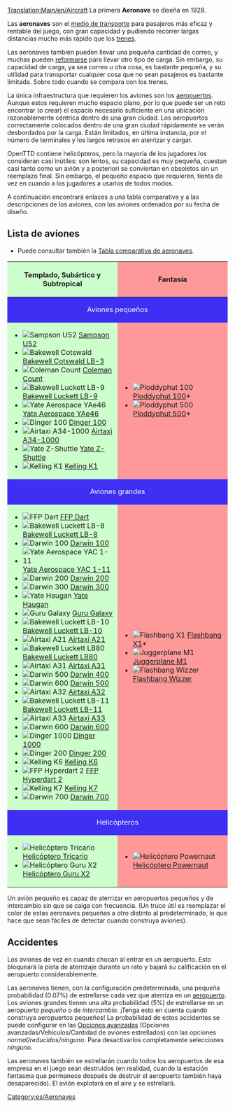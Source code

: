 [[Translation:Main/en/Aircraft]]{{es/Tabla de contenido}}
La primera '''Aeronave''' se diseña en 1928.

Las '''aeronaves''' son el [[Main/es/Vehículos|medio de transporte]] para pasajeros más eficaz y rentable del juego, con gran capacidad y pudiendo recorrer largas distancias mucho más rápido que los [[Main/es/Trenes|trenes]].

Las aeronaves también pueden llevar una pequeña cantidad de correo, y muchas pueden [[Main/es/Reformar vehículos|reformarse]] para llevar otro tipo de carga. Sin embargo, su capacidad de carga, ya sea correo u otra cosa, es bastante pequeña, y su utilidad para transportar cualquier cosa que no sean pasajeros es bastante limitada. Sobre todo cuando se compara con los trenes.

La única infraestructura que requieren los aviones son los [[Main/es/Aeropuertos|aeropuertos]]. Aunque estos requieren mucho espacio plano, por lo que puede ser un reto encontrar (o crear) el espacio necesario suficiente en una ubicación razonablemente céntrica dentro de una gran ciudad. Los aeropuertos correctamente colocados dentro de una gran ciudad rápidamente se verán desbordados por la carga. Están limitados, en última instancia, por el número de terminales y los largos retrasos en aterrizar y cargar.

OpenTTD contiene helicópteros, pero la mayoría de los jugadores los consideran casi inútiles: son lentos, su capacidad es muy pequeña, cuestan casi tanto como un avión y a posteriori se conviertan en obsoletos sin un reemplazo final. Sin embargo, el pequeño espacio que requieren, tienta de vez en cuando a los jugadores a usarlos de todos modos.

A continuación encontrará enlaces a una tabla comparativa y a las descripciones de los aviones, con los aviones ordenados por su fecha de diseño.

==Lista de aviones==
*Puede consultar también la [[Main/es/Comparación de aeronaves|Tabla comparativa de aeronaves]].

{|border="1" cellspacing="2" cellpadding="3" rules="all" style="margin:1em 1em 1em 0; border:solid 1px #AAAAAA;"
!width="50%" style="background: #ccffcc" | Templado, Subártico y Subtropical
!width="50%" style="background: #ff9999" | Fantasía
|-
! colspan="2" style="background: #3e2ff3; color:white" align="center" | Aviones pequeños
|-
| style="background: #ccffcc" |
*[[File:en/JunkersJU52.png|Sampson U52]] [[Main/es/Sampson U52|Sampson U52]]
*[[File:en/DouglasDC-3Dakota.png|Bakewell Cotswald]] [[Main/es/Bakewell Cotswald LB-3|Bakewell Cotswald LB-3]]
*[[File:en/VickersViscount.png|Coleman Count]] [[Main/es/Coleman Count|Coleman Count]]
*[[File:en/McDonnellDouglasDC-9.png|Bakewell Luckett LB-9]] [[Main/es/Bakewell Luckett LB-9|Bakewell Luckett LB-9]]
*[[File:en/BritishAerospaceBAe46.png|Yate Aerospace YAe46]] [[Main/es/Yate Aerospace YAe46|Yate Aerospace YAe46]]
*[[File:en/Fokker100.png|Dinger 100]] [[Main/es/Dinger 100|Dinger 100]]
*[[File:en/AirTaxiA34-1000.png|Airtaxi A34-1000]] [[Main/es/Airtaxi A34-1000|Airtaxi A34-1000]]
*[[File:en/YateZ-Shuttle.png|Yate Z-Shuttle]] [[Main/es/Yate Z-Shuttle|Yate Z-Shuttle]]
*[[File:en/KellingK1.png|Kelling K1]] [[Main/es/Kelling K1|Kelling K1]]
| style="background: #ff9999" |
*[[File:en/Ploddyphut100.png|Ploddyphut 100]] [[Main/es/Ploddyphut 100|Ploddyphut 100]]*
*[[File:en/Ploddyphut500.png|Ploddyphut 500]][[Main/es/Ploddyphut 500|Ploddyphut 500]]*
|-
! colspan="2" style="background: #3e2ff3; color:white" align="center" | Aviones grandes
|-
| style="background: #ccffcc" |
*[[File:en/A%C3%ABrospatialeSE-310Caravelle.png|FFP Dart]] [[Main/es/FFP Dart|FFP Dart]]
*[[File:en/McDonnellDouglasDC-8.png|Bakewell Luckett LB-8]] [[Main/es/Bakewell Luckett LB-8|Bakewell Luckett LB-8]]
*[[File:en/Boeing727.png|Darwin 100]] [[Main/es/Darwin 100|Darwin 100]]
*[[File:en/BritishAerospaceBAC1-11.png|Yate Aerospace YAC 1-11]] [[Main/es/Yate Aerospace YAC 1-11|Yate Aerospace YAC 1-11]]
*[[File:en/Boeing737.png|Darwin 200]] [[Main/es/Darwin 200|Darwin 200]]
*[[File:en/Boeing747.png|Darwin 300]] [[Main/es/Darwin 300|Darwin 300]]
*[[File:en/BAC-A%C3%ABrospatialConcorde.png|Yate Haugan]] [[Main/es/Yate Haugan|Yate Haugan]]
*[[File:en/LockheedTristar.png|Guru Galaxy]] [[Main/es/Guru Galaxy|Guru Galaxy]]
*[[File:en/McDonnelDouglasDC-10.png|Bakewell Luckett LB-10]] [[Main/es/Bakewell Luckett LB-10|Bakewell Luckett LB-10]]
*[[File:en/AirbusA300.png|Airtaxi A21]] [[Main/es/Airtaxi A21|Airtaxi A21]]
*[[File:en/McDonnellDouglasMD80.png|Bakewell Luckett LB80]] [[Main/es/Bakewell Luckett LB80|Bakewell Luckett LB80]]
*[[File:en/AirbusA300.png|Airtaxi A31]] [[Main/es/Airtaxi A31|Airtaxi A31]]
*[[File:en/Boeing757.png|Darwin 500]] [[Main/es/Darwin 400|Darwin 400]]
*[[File:en/Boeing767.png|Darwin 600]] [[Main/es/Darwin 500|Darwin 500]]
*[[File:en/AirbusA320.png|Airtaxi A32]] [[Main/es/Airtaxi A32|Airtaxi A32]]
*[[File:en/McDonnellDouglasMD-11.png|Bakewell Luckett LB-11]] [[Main/es/Bakewell Luckett LB-11|Bakewell Luckett LB-11]]
*[[File:en/AirbusA330.png|Airtaxi A33]] [[Main/es/Airtaxi A33|Airtaxi A33]]
*[[File:en/AirbusA330.png|Darwin 600]] [[Main/es/Darwin 600|Darwin 600]]
*[[File:en/Dinger1000.png|Dinger 1000]] [[Main/es/Dinger 1000|Dinger 1000]]
*[[File:en/Dinger200.png|Dinger 200]] [[Main/es/Dinger 200|Dinger 200]]
*[[File:en/KellingK6.png|Kelling K6]] [[Main/es/Kelling K6|Kelling K6]]
*[[File:en/FFPHyperdart2.png|FFP Hyperdart 2]] [[Main/es/FFP Hyperdart 2|FFP Hyperdart 2]]
*[[File:en/KellingK7.png|Kelling K7]] [[Main/es/Kelling K7|Kelling K7]]
*[[File:en/Darwin700.png|Darwin 700]] [[Main/es/Darwin 700|Darwin 700]]
| style="background: #ff9999" |
*[[File:en/Flashbang X1.png|Flashbang X1]] [[Main/es/Flashbang X1|Flashbang X1]]*
*[[File:en/JuggerplaneM1.png|Juggerplane M1]] [[Main/es/Juggerplane M1|Juggerplane M1]]
*[[File:en/Flashbangwizzer.png|Flashbang Wizzer]] [[Main/es/Flashbang Wizzer|Flashbang Wizzer]]
|-
! colspan="2" style="background: #3e2ff3; color:white" align="center" | Helicópteros
|-
| style="background: #ccffcc" |
*[[File:en/SikorskyHelicopter.png|Helicóptero Tricario]] [[Main/es/Helicóptero Tricario|Helicóptero Tricario]]
*[[File:en/GuruX2Helicopter.png|Helicóptero Guru X2]] [[Main/es/Helicóptero Guru X2|Helicóptero Guru X2]]
| style="background: #ff9999" |
*[[File:en/Powernauthelicopter.png|Helicóptero Powernaut]] [[Main/es/Helicóptero Powernaut|Helicóptero Powernaut]]
|}

Un avión pequeño es capaz de aterrizar en aeropuertos pequeños y de intercambio sin que se caiga con frecuencia. (Un truco útil es reemplazar el color de estas aeronaves pequeñas a otro distinto al predeterminado, lo que hace que sean fáciles de detectar cuando construya aviones).

==Accidentes==
Los aviones de vez en cuando chocan al entrar en un aeropuerto. Esto bloqueará la pista de aterrizaje durante un rato y bajará su calificación en el aeropuerto considerablemente.

Las aeronaves tienen, con la configuración predeterminada, una pequeña probabilidad (0.07%) de estrellarse cada vez que aterriza en un [[Main/es/Aeropuertos|aeropuerto]]. Los aviones grandes tienen una alta probabilidad (5%) de estrellarse en un aeropuerto ''pequeño'' o de ''intercambio''. ¡Tenga esto en cuenta cuando construya aeropuertos pequeños! La probabilidad de estos accidentes se puede configurar en las [[Main/es/Opciones avanzadas|Opciones avanzadas]] (Opciones avanzadas/Vehículos/Cantidad de aviones estrellados) con las opciones ''normal/reducidos/ninguno''. Para desactivarlos completamente selecciones ''ninguno''.

Las aeronaves también se estrellarán cuando todos los aeropuertos de esa empresa en el juego sean destruidos (en realidad, cuando la estación fantasma que permanece después de destruir el aeropuerto también haya desaparecido). El avión explotará en el aire y se estrellará.

[[Category:es/Aeronaves]]